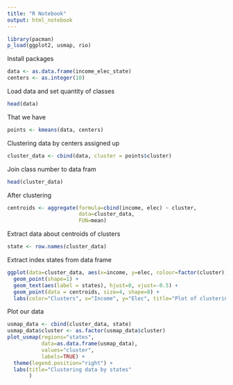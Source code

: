 ```yaml
---
title: "R Notebook"
output: html_notebook
---
```

```r
library(pacman)
p_load(ggplot2, usmap, rio)
```
Install packages


```r
data <- as.data.frame(income_elec_state)
centers <- as.integer(10)
```
Load data and set quantity of classes

```r
head(data)
```
That we have

```r
points <- kmeans(data, centers)
```
Clustering data by centers assigned up


```r
cluster_data <- cbind(data, cluster = points$cluster)
```
Join class number to data fram

```r
head(cluster_data)
```
After clustering

```r
centroids <- aggregate(formula=cbind(income, elec) ~ cluster, 
                       data=cluster_data, 
                       FUN=mean)
```
Extract data about centroids of clusters

```r
state <- row.names(cluster_data)
```
Extract index states from data frame


```r
ggplot(data=cluster_data, aes(x=income, y=elec, colour=factor(cluster))) +
  geom_point(shape=1) +
  geom_text(aes(label = states), hjust=0, vjust=-0.5) +
  geom_point(data = centroids, size=4, shape=8) +
  labs(color="Clusters", x="Income", y="Elec", title="Plot of clustering data")
```
Plot our data

```r
usmap_data <- cbind(cluster_data, state)
usmap_data$cluster <- as.factor(usmap_data$cluster)
plot_usmap(regions="states",
           data=as.data.frame(usmap_data),
           values="cluster",
           labels=TRUE) + 
  theme(legend.position="right") +
  labs(title="Clustering data by states"
       )
```

